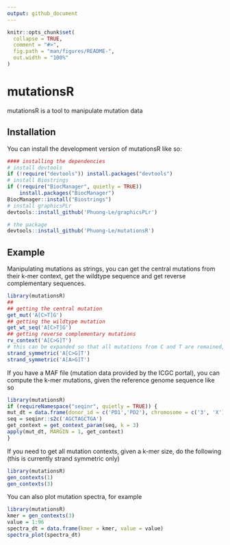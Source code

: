 ```yaml
---
output: github_document
---
```


<!-- README.md is generated from README.Rmd. Please edit that file -->

```r
knitr::opts_chunk$set(
  collapse = TRUE,
  comment = "#>",
  fig.path = "man/figures/README-",
  out.width = "100%"
)
```

# mutationsR

<!-- badges: start -->
<!-- badges: end -->

mutationsR is a tool to manipulate mutation data

## Installation

You can install the development version of mutationsR like so:

``` r
#### installing the dependencies
# install devtools
if (!require("devtools")) install.packages("devtools")
# install Biostrings
if (!require("BiocManager", quietly = TRUE))
    install.packages("BiocManager")
BiocManager::install("Biostrings")
# install graphicsPLr
devtools::install_github('Phuong-Le/graphicsPLr')

# the package
devtools::install_github('Phuong-Le/mutationsR')
```

## Example

Manipulating mutations as strings, you can get the central mutations from their k-mer context, get the wildtype sequence and get reverse complementary sequences.

```r
library(mutationsR)
## 
## getting the central mutation
get_mut('A[C>T]G')
## getting the wildtype mutation
get_wt_seq('A[C>T]G')
## getting reverse complementary mutations
rv_context('A[C>G]T')
# this can be expanded so that all mutations from C and T are remained, and all mutations from A and G are converted to their reverse complementary counterparts
strand_symmetric('A[C>G]T')
strand_symmetric('A[A>G]T')

```

If you have a MAF file (mutation data provided  by the ICGC portal), you can compute the k-mer mutations, given the reference genome sequence like so


```r
library(mutationsR)
if (requireNamespace("seqinr", quietly = TRUE)) {
mut_dt = data.frame(donor_id = c('PD1','PD2'), chromosome = c('3', 'X'), chrom_start = c(5,7), chrom_end = c(5,7), reference_genome_allele = c('A','C'), mutated_from_base = c('A','C'), mutated_to_base = c('T', 'A'))
seq = seqinr::s2c('AGCTAGCTGA')
get_context = get_context_param(seq, k = 3)
apply(mut_dt, MARGIN = 1, get_context)
}
```

If you need to get all mutation contexts, given a k-mer size, do the following (this is currently strand symmetric only)

```r
library(mutationsR)
gen_contexts(1)
gen_contexts(3)
```

You can also plot mutation spectra, for example

```r
library(mutationsR)
kmer = gen_contexts(3)
value = 1:96
spectra_dt = data.frame(kmer = kmer, value = value)
spectra_plot(spectra_dt)
```

